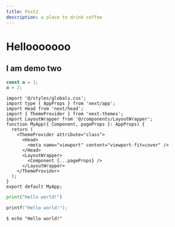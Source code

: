```yaml
---
title: Post2
description: a place to drink coffee
---
```


# Hellooooooo

## I am demo two

```js showLineNumbers
const a = 1;
a = 2;
```

```tsx showLineNumbers {5,15-17}
import '@/styles/globals.css';
import type { AppProps } from 'next/app';
import Head from 'next/head';
import { ThemeProvider } from 'next-themes';
import LayoutWrapper from '@/components/LayoutWrapper';
function MyApp({ Component, pageProps }: AppProps) {
  return (
    <ThemeProvider attribute="class">
      <Head>
        <meta name="viewport" content="viewport-fit=cover" />
      </Head>
      <LayoutWrapper>
        <Component {...pageProps} />
      </LayoutWrapper>
    </ThemeProvider>
  );
}
export default MyApp;
```

```python
print("Hello world!")
```

```c
printf("Hello world!");
```

```shell
$ echo "Hello world!"
```
